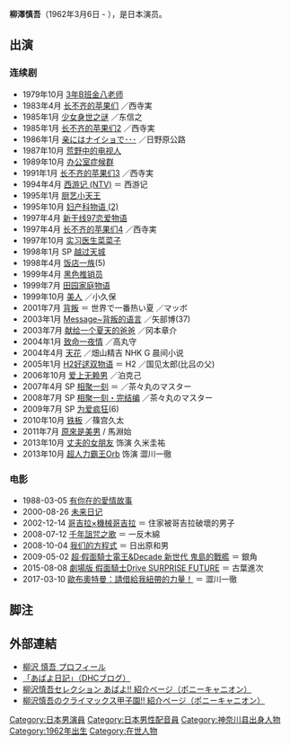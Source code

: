 {{japanese|japanese=柳沢 慎吾|kana=やなぎさわ しんご|romaji=Yanagisawa Shingo}}

'''柳澤慎吾'''（1962年3月6日 - ），是日本演员。
== 出演 ==
===连续剧===
*1979年10月  [[3年B班金八老师|3年B班金八老师]] 　　
*1983年4月  [[长不齐的苹果们|长不齐的苹果们]] ／西寺実 　　
*1985年1月  [[少女身世之谜|少女身世之谜]] ／东信之 　　
*1985年1月  [[长不齐的苹果们2|长不齐的苹果们2]] ／西寺実 　　
*1986年1月  [[亲にはナイショで･･･|亲にはナイショで･･･]] ／日野原公路 　　
*1987年10月  [[荒野中的电视人|荒野中的电视人]] 　　
*1989年10月  [[办公室症候群|办公室症候群]] 　　
*1991年1月  [[长不齐的苹果们3|长不齐的苹果们3]] ／西寺実 　
*1994年4月  [[西游记_(NTV)|西游记 (NTV)]] ＝ 西游记 　　
*1995年1月 [[厨艺小天王|厨艺小天王]] 　　
*1995年10月  [[妇产科物语_(2)|妇产科物语 (2)]] 　　
*1997年4月  [[新干线97恋爱物语|新干线97恋爱物语]] 　　
*1997年4月  [[长不齐的苹果们4|长不齐的苹果们4]] ／西寺実 　　
*1997年10月  [[实习医生菜菜子|实习医生菜菜子]] 　　
*1998年1月 SP [[越过天城|越过天城]] 　　
*1998年4月  [[饭店一族|饭店一族]](5) 　　
*1999年4月  [[黑色推销员|黑色推销员]] 　　
*1999年7月  [[田园家庭物语|田园家庭物语]] 　　
*1999年10月  [[美人|美人]] ／小久保 　　
*2001年7月  [[背叛|背叛]] ＝ 世界で一番热い夏 ／マッボ 　　
*2003年1月  [[Message~背叛的语言|Message~背叛的语言]] ／矢部博(37) 　　
*2003年7月  [[献给一个夏天的爸爸|献给一个夏天的爸爸]] ／冈本章介 　　
*2004年1月  [[致命一夜情|致命一夜情]] ／高丸守 　　
*2004年4月  [[天花|天花]] ／畑山精吉 NHK G 晨间小说 　　
*2005年1月  [[H2好逑双物语|H2好逑双物语]] ＝ H2 ／国见太郎(比吕の父) 　　
*2006年10月  [[爱上无赖男|爱上无赖男]] ／泊克己 　　
*2007年4月 SP [[相聚一刻|相聚一刻]] ＝ ／茶々丸のマスター 　　
*2008年7月 SP [[相聚一刻・完结编|相聚一刻・完结编]] ／茶々丸のマスター 　　
*2009年7月 SP [[为爱疯狂|为爱疯狂]](6) 　　
*2010年10月  [[铁板|铁板]] ／篠宫久太
*2011年7月  [[原來是美男_(日本電視劇)|原來是美男]] / 馬淵始
*2013年10月  [[丈夫的女朋友|丈夫的女朋友]] 饰演 久米圭祐
*2013年10月  [[超人力霸王Orb|超人力霸王Orb]] 饰演 澀川一徹

===电影===
*1988-03-05 [[有你在的愛情故事|有你在的愛情故事]]
*2000-08-26 [[未来日记|未来日记]]
*2002-12-14 [[哥吉拉×機械哥吉拉|哥吉拉×機械哥吉拉]] ＝ 住家被哥吉拉破壞的男子 　　
*2008-07-12 [[咯咯咯鬼太郎_(電影)|千年詛咒之歌]] ＝ 一反木綿 　　
*2008-10-04 [[我们的方程式|我们的方程式]] ＝ 日出原和男
*2009-05-02 [[超·假面騎士電王&Decade_新世代_鬼島的戰艦|超·假面騎士電王&Decade 新世代 鬼島的戰艦]] ＝ 銀角
*2015-08-08 [[劇場版_假面騎士Drive_SURPRISE_FUTURE|劇場版 假面騎士Drive SURPRISE FUTURE]] ＝ 古葉進次
*2017-03-10 [[歐布奧特曼：請借給我紐帶的力量！|歐布奧特曼：請借給我紐帶的力量！]] ＝ 澀川一徹

== 脚注 ==

{{Reflist}}

== 外部連結 ==
* [http://www.hercules.hn/talent/shingo.html 柳沢 慎吾 プロフィール] {{Wayback|url=http://www.hercules.hn/talent/shingo.html |date=20201114162155 }}
* [http://www.dhcblog.com/abayo/ 「あばよ日記」（DHCブログ）] {{Wayback|url=http://www.dhcblog.com/abayo/ |date=20110112043736 }}
* [https://web.archive.org/web/20110722093348/http://hp.ponycanyon.co.jp/pchp/cgi-bin/PCHPM.pl?TRGID=PCHP_SKH_1010&CMD=DSP&DSP_SKHBNG=200700001271&DSP_SKHKETSEQ=001 柳沢慎吾セレクション あばよ!! 紹介ページ（ポニーキャニオン）]
* [https://web.archive.org/web/20110722093645/http://hp.ponycanyon.co.jp/pchp/cgi-bin/PCHPM.pl?TRGID=PCHP_SKH_1010&CMD=DSP&DSP_SKHBNG=200800000834&DSP_SKHKETSEQ=001 柳沢慎吾のクライマックス甲子園!! 紹介ページ（ポニーキャニオン）]

{{DEFAULTSORT:Yanagisawa Shingo}}
[[Category:日本男演員|Category:日本男演員]]
[[Category:日本男性配音員|Category:日本男性配音員]]
[[Category:神奈川县出身人物|Category:神奈川县出身人物]]
[[Category:1962年出生|Category:1962年出生]]
[[Category:在世人物|Category:在世人物]]